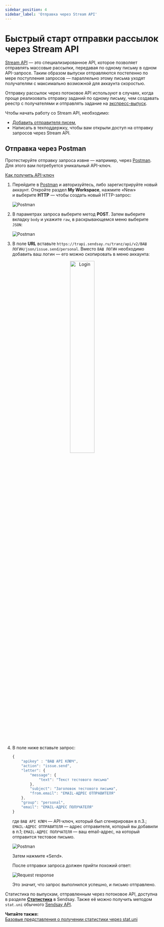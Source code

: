 ```yaml
---
sidebar_position: 4
sidebar_label: 'Отправка через Stream API'
---
```



# Быстрый старт отправки рассылок через Stream API

[Stream API](https://sendsay.ru/api/apistream.html) — это специализированное API, которое позволяет отправлять массовые рассылки, передавая по одному письму в одном API-запросе. Таким образом выпуски отправляются постепенно по мере поступления запросов — параллельно этому письма уходят получателям с максимально возможной для аккаунта скоростью.

Отправку рассылок через потоковое API используют в случаях, когда проще реализовать отправку заданий по одному письму, чем создавать реестр с получателями и отправлять задание на [экспресс-выпуск](https://docs.sendsay.ru/sendsay-api/how-to-send-campaign-with-api/#экспресс-выпуск).

Чтобы начать работу со Stream API, необходимо:

- [Добавить отправителя писем](https://docs.sendsay.ru/getting-started/how-to-migrate-to-sendsay/#8-добавьте-иподтвердите-отправителя-писем),<br/>
- Написать в техподдержку, чтобы вам открыли доступ на отправку запросов через Stream API.

## Отправка через Postman

Протестируйте отправку запроса извне — например, через [Postman](https://www.postman.com/). Для этого вам потребуется уникальный API-ключ.

[Как получить API-ключ](https://docs.sendsay.ru/sendsay-api/how-to-get-apikey)

1. Перейдите в [Postman](https://www.postman.com/) и авторизуйтесь, либо зарегистрируйте новый аккаунт. Откройте раздел **My&nbsp;Workspace**, нажмите &laquo;New&raquo; и&nbsp;выберите **HTTP**&nbsp;&mdash; чтобы создать новый HTTP-запрос:

   ![Postman](/img/sendsay-api/how-to-send-campaign-with-stream-api/postman.gif)

2. В&nbsp;параметрах запроса выберите метод **POST**. Затем выберите вкладку `body` и&nbsp;укажите `raw`, в&nbsp;раскрывающемся меню выберите `JSON`:

   ![Postman](/img/sendsay-api/how-to-send-campaign-with-stream-api/postman1.gif)

3. В&nbsp;поле **URL** вставьте `https://trapi.sendsay.ru/tranz/api/v2/ВАШ ЛОГИН/json/issue.send/personal`. Вместо `ВАШ ЛОГИН` необходимо добавить ваш логин&nbsp;&mdash; его можно скопировать в&nbsp;меню аккаунта:

<p align="center">
  <img width="40%" src={login} alt="Login" />
</p>

4. В&nbsp;поле ниже вставьте запрос:

   ```js
   {
       "apikey" : "ВАШ API КЛЮЧ",
       "action": "issue.send",
       "letter": {
           "message": {
               "text": "Текст тестового письма"
           },
           "subject": "Заголовок тестового письма",
           "from.email": "EMAIL-АДРЕС ОТПРАВИТЕЛЯ"
       },
       "group": "personal",
       "email": "EMAIL-АДРЕС ПОЛУЧАТЕЛЯ"
   }
   ```

   где `ВАШ API КЛЮЧ` &mdash; API-ключ, который был сгенерирован в&nbsp;п.3.; `EMAIL-АДРЕС ОТПРАВИТЕЛЯ` &mdash; адрес отправителя, который вы&nbsp;добавили в&nbsp;п.1; `EMAIL-АДРЕС ПОЛУЧАТЕЛЯ` &mdash; ваш email-адрес, на&nbsp;который отправится тестовое письмо.

   ![Postman](/img/sendsay-api/how-to-send-campaign-with-stream-api/postman2.png)

   Затем нажмите &laquo;Send&raquo;.

   После отправки запроса должен прийти похожий ответ:

   ![Request response](/img/sendsay-api/how-to-send-campaign-with-stream-api/request-response.png)

   Это значит, что запрос выполнился успешно, и письмо отправлено.

Статистика по выпускам, отправленным через потоковое API, доступна в разделе [**Статистика**](https://app.sendsay.ru/reports/campaigns) в Sendsay. Также её можно получить методом `stat.uni` обычного [Sendsay API](https://sendsay.ru/api/api.html).

**Читайте также:**<br/>
[Базовые представления о получении статистики через stat.uni](https://docs.sendsay.ru/sendsay-api/basic-stat-uni/#базовые-представления-о-получении-статистики-через-statuni)
